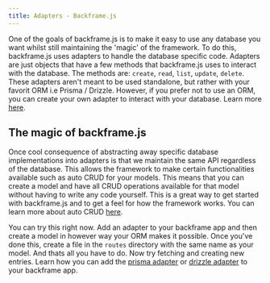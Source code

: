 ```yaml
---
title: Adapters - Backframe.js
---
```


One of the goals of backframe.js is to make it easy to use any database you want whilst still maintaining the 'magic' of the framework. To do this, backframe.js uses adapters to handle the database specific code. Adapters are just objects that have a few methods that backframe.js uses to interact with the database. The methods are:
`create`, `read`, `list`, `update`, `delete`. These adapters aren't meant to be used standalone, but rather with your favorit ORM i.e Prisma / Drizzle. However, if you prefer not to use an ORM, you can create your own adapter to interact with your database. Learn more [here](/docs/advanced/adapters).

## The magic of backframe.js

Once cool consequence of abstracting away specific database implementations into adapters is that we maintain the same API regardless of the database. This allows the framework to make certain functionalities available such as auto CRUD for your models. This means that you can create a model and have all CRUD operations available for that model without having to write any code yourself. This is a great way to get started with backframe.js and to get a feel for how the framework works. You can learn more about auto CRUD [here](/docs/advanced/auto-crud).

You can try this right now. Add an adapter to your backframe app and then create a model in however way your ORM makes it possible. Once you've done this, create a file in the `routes` directory with the same name as your model. And thats all you have to do. Now try fetching and creating new entries. Learn how you can add the [prisma adapter](/docs/plugins/prisma) or [drizzle adapter](/docs/plugins/drizzle) to your backframe app.
